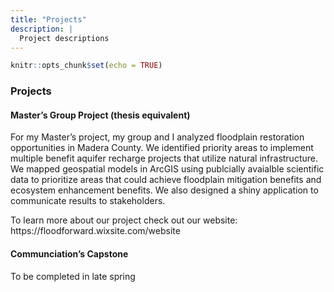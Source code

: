 ```yaml
---
title: "Projects"
description: |
  Project descriptions 
---
```


```r
knitr::opts_chunk$set(echo = TRUE)
```

### Projects 

#### Master's Group Project (thesis equivalent)
For my Master's project, my group and I analyzed floodplain restoration opportunities in Madera County. We identified priority areas to implement multiple benefit aquifer recharge projects that utilize natural infrastructure. We mapped geospatial models in ArcGIS using publcially avaialble scientific data to prioritize areas that could achieve floodplain mitigation benefits and ecosystem enhancement benefits. We also designed a shiny application to communicate results to stakeholders. 

To learn more about our project check out our website:  https://floodforward.wixsite.com/website

#### Communciation's Capstone 
To be completed in late spring


